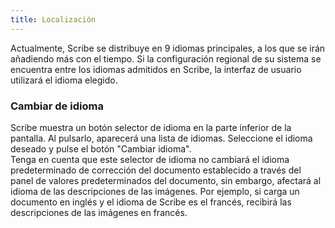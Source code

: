 ```yaml
---
title: Localización
---
```



Actualmente, Scribe se distribuye en 9 idiomas principales, a los que se irán añadiendo más con el tiempo. Si la configuración regional de su sistema se encuentra entre los idiomas admitidos en Scribe, la interfaz de usuario utilizará el idioma elegido.

### Cambiar de idioma

Scribe muestra un botón selector de idioma en la parte inferior de la pantalla. Al pulsarlo, aparecerá una lista de idiomas. Seleccione el idioma deseado y pulse el botón "Cambiar idioma".  
Tenga en cuenta que este selector de idioma no cambiará el idioma predeterminado de corrección del documento establecido a través del panel de valores predeterminados del documento, sin embargo, afectará al idioma de las descripciones de las imágenes. Por ejemplo, si carga un documento en inglés y el idioma de Scribe es el francés, recibirá las descripciones de las imágenes en francés.

